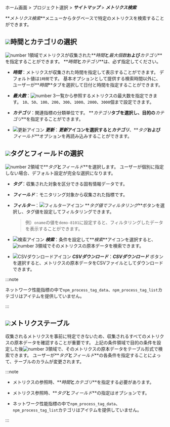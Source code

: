 ホーム画面 > プロジェクト選択 > **_サイトマップ_** > **_メトリクス検索_**

**_メトリクス検索_**メニューからタグベースで特定のメトリクスを検索することができます。 

<ImgLang img='metrics-search.png' desc='メトリクス参照' />

## ![](/img/number-01.png)時間とカテゴリの選択

![number 1](/img/number-01.png)領域でメトリクスが収集された**_時間_**と**_最大個数_**および**_カテゴリ_**を指定することができます。 **_時間_**と**_カテゴリ_**は、必ず指定してください。

- **_時間_**：メトリクスが収集された時間を指定して表示することができます。 デフォルト値は`1時間`です。 基本オプションとして提供する検索時間以外に、ユーザーが**_時間_**タブを選択して日付と時間を指定することができます。

- **_最大数_**：![number 3](/img/number-03.png)一覧から参照するメトリクスの最大数を指定できます。 `10`、`50`、`100`、`200`、`300`、`1000`、`2000`、`3000`個まで設定できます。

- **_カテゴリ_**：関連指標の分類単位です。 **_カテゴリ_**タブを選択し、目的の**_カテゴリ_**を指定することができます。

- ![更新アイコン](/img/ic-refresh-w-bg.svg) **_更新_**：**_更新_**アイコンを選択すると**_カテゴリ_**、**_タグ_**および**_フィールド_**オプションを再読み込みすることができます。

## ![](/img/number-02.png)タグとフィールドの選択

![number 2](/img/number-02.png)領域で**_タグ_**と**_フィールド_**を選択します。 ユーザーが個別に指定しない場合、デフォルト設定が完全な選択になります。 

- **_タグ_**：収集された対象を区分できる固有情報データです。

- **_フィールド_**：モニタリング対象から収集された指標です。

- **_フィルター_**：![フィルターアイコン](/img/ico-filter.svg) **_タグ値でフィルタリング_**ボタンを選択し、タグ値を設定してフィルタリングできます。

  > 例）`oname`の値を`demo-8101`に設定すると、フィルタリングしたデータを表示することができます。

- ![検索アイコン](/img/ic-search-on-press.svg) **_検索_**：条件を設定して**_検索_**アイコンを選択すると、![number 3](/img/number-03.png)領域でそのメトリクスの原本データを検索できます。 

- ![CSVダウンロードアイコン](/img/ic-csv-download-ms.svg) **_CSVダウンロード_**：**_CSVダウンロード_** ボタンを選択すると、メトリクスの原本データをCSVファイルとしてダウンロードできます。

<InDoc product="npm">

:::note

ネットワーク性能指標の中で`npm_process_tag_data`、`npm_process_tag_list`カテゴリは<Cmdname sid="tag" className="uitext" />アイテムを提供していません。

:::

</InDoc>

## ![](/img/number-03.png)メトリクステーブル

収集されるメトリクスを事前に特定できないため、収集されるすべてのメトリクスの原本データを確認することが重要です。  上記の条件領域で目的の条件を設定した後![number 3](/img/number-03.png)領域で、そのメトリクスの原本データをテーブル形式で検索できます。 ユーザーが**_タグ_**と**_フィールド_**の各条件を指定することによって、テーブルのカラムが変更されます。

:::note

- メトリクスの参照時、**_時間_**と**_カテゴリ_**を指定する必要があります。 

- メトリクス参照時、**_タグ_**と**_フィールド_**の指定はオプションです。

<InDoc product="npm">

- ネットワーク性能指標の中で`npm_process_tag_data`、`npm_process_tag_list`カテゴリは<Cmdname sid="tag" className="uitext" />アイテムを提供していません。

</InDoc>

:::
